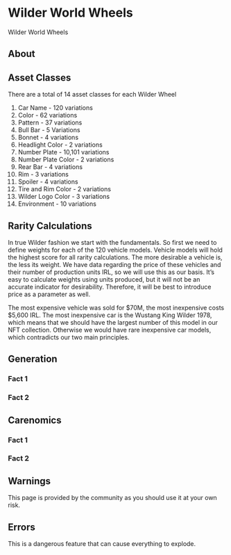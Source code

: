 # Wilder World Wheels

Wilder World Wheels

## About

## Asset Classes

There are a total of 14 asset classes for each Wilder Wheel

1. Car Name - 120 variations
1. Color - 62 variations
1. Pattern - 37 variations
1. Bull Bar - 5 Variations
1. Bonnet - 4 variations
1. Headlight Color - 2 variations
1. Number Plate - 10,101 variations
1. Number Plate Color - 2 variations
1. Rear Bar - 4 variations
1. Rim - 3 variations
1. Spoiler - 4 variations
1. Tire and Rim Color - 2 variations
1. Wilder Logo Color - 3 variations
1. Environment - 10 variations

## Rarity Calculations

In true Wilder fashion we start with the fundamentals. So first we need to define weights for each of the 120 vehicle models. 
Vehicle models will hold the highest score for all rarity calculations. The more desirable a vehicle is, the less its weight. 
We have data regarding the price of these vehicles and their number of production units IRL, so we will use this as our basis. 
It’s easy to calculate weights using units produced, but it will not be an accurate indicator for desirability. 
Therefore, it will be best to introduce price as a parameter as well.

The most expensive vehicle was sold for $70M, the most inexpensive costs $5,600 IRL. 
The most inexpensive car is the Wustang King Wilder 1978, which means that we should have the largest number of this model in our NFT collection. 
Otherwise we would have rare inexpensive car models, which contradicts our two main principles.

## Generation

### Fact 1

### Fact 2

## Carenomics

### Fact 1

### Fact 2


## Warnings

<Callout type="warning" emoji="⚠️">
  This page is provided by the community as you should use it at your own risk.
</Callout>


## Errors

<Callout type="error" emoji="🚫">
  This is a dangerous feature that can cause everything to explode.
</Callout>

